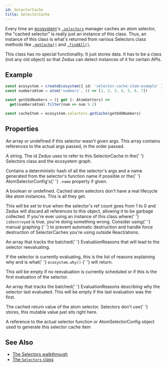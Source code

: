 ```yaml
---
id: SelectorCache
title: SelectorCache
---
```



Every time an [ecosystem](Ecosystem)'s [`.selectors`](Selectors) manager caches an atom selector, the "cached selector" is really just an instance of this class. Thus, an instance of this class is what's returned from various Selectors class methods like [`.getCache()`](Selectors#getcache) and [`.findAll()`](Selectors#findall).

This class has no special functionality. It just stores data. It has to be a class (not any old object) so that Zedux can detect instances of it for certain APIs.

## Example

```ts live resultVar=cacheItem
const ecosystem = createEcosystem({ id: 'selector-cache-item-example' })
const numbersAtom = atom('numbers', () => [1, 2, 3, 4, 5, 6, 7])

const getOddNumbers = ({ get }: AtomGetters) =>
  get(numbersAtom).filter(num => num % 2)

const cacheItem = ecosystem.selectors.getCache(getOddNumbers)
```

## Properties

<Legend>
  <Item name="args">
    <p>
      An array or undefined if this selector wasn't given args. This array
      contains references to the actual args passed, in the order passed.
    </p>
  </Item>
  <Item name="id">
    <p>
      A string. The id Zedux uses to refer to this SelectorCache in the{' '}
      <Link to="Selectors">Selectors</Link> class and the ecosystem graph.
    </p>
    <p>
      Contains a deterministic hash of all the selector's args and a name
      generated from the selector's function name if possible or the{' '}
      <Link to="../types/AtomSelectorConfig">AtomSelectorConfig</Link>'s{' '}
      <code>.name</code> property if given.
    </p>
  </Item>
  <Item name="isDestroyed">
    <p>
      A boolean or undefined. Cached atom selectors don't have a real lifecycle
      like <Link to="AtomInstance#status">atom instances</Link>. This is all
      they get.
    </p>
    <p>
      This will be set to true when the selector's ref count goes from 1 to 0
      and Zedux will discard all references to this object, allowing it to be
      garbage collected. If you're ever using an instance of this class where{' '}
      <code>isDestroyed</code> is true, you're doing something wrong. Consider
      using{' '}
      <Link to="../../walkthrough/destruction#manual-graphing">
        manual graphing
      </Link>{' '}
      to prevent automatic destruction and handle force destruction of
      SelectorCaches you're using outside React/atoms.
    </p>
  </Item>
  <Item name="nextEvaluationReasons">
    <p>
      An array that tracks the batched{' '}
      <Link to="../types/EvaluationReason">EvaluationReasons</Link> that will
      lead to the selector reevaluating.
    </p>
    <p>
      If the selector is currently evaluating, this is the list of reasons
      explaining why and is what{' '}
      <Link to="Ecosystem#why">
        <code>ecosystem.why()</code>
      </Link>{' '}
      will return.
    </p>
    <p>
      This will be empty if no reevaluation is currently scheduled or if this is
      the first evaluation of the selector.
    </p>
  </Item>
  <Item name="prevEvaluationReasons">
    <p>
      An array that tracks the batched{' '}
      <Link to="../types/EvaluationReason">EvaluationReasons</Link> describing
      why the selector last evaluated. This will be empty if the last evaluation
      was the first.
    </p>
  </Item>
  <Item name="result">
    <p>
      The cached return value of the atom selector. Selectors don't use{' '}
      <Link to="Store">stores</Link>, this mutable value just sits right here.
    </p>
  </Item>
  <Item name="selectorRef">
    <p>
      A reference to the actual selector function or AtomSelectorConfig object
      used to generate this selector cache item
    </p>
  </Item>
</Legend>

## See Also

- [The Selectors walkthrough](../../walkthrough/selectors)
- [The `Selectors` class](Selectors)
